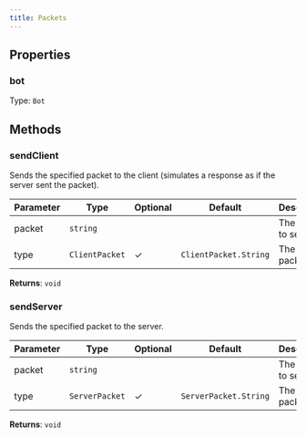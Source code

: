 ```yaml
---
title: Packets
---
```



## Properties
### bot




Type: `Bot`


## Methods

### sendClient

Sends the specified packet to the client (simulates a response as if the server sent the packet).

| Parameter | Type | Optional | Default | Description |
|-----------|------|----------|---------|-------------|
| packet | `string` |  |  | The packet to send. |
| type | `ClientPacket` | ✓ | `ClientPacket.String` | The type of packet. |


**Returns**: `void`

### sendServer

Sends the specified packet to the server.

| Parameter | Type | Optional | Default | Description |
|-----------|------|----------|---------|-------------|
| packet | `string` |  |  | The packet to send. |
| type | `ServerPacket` | ✓ | `ServerPacket.String` | The type of packet. |


**Returns**: `void`
